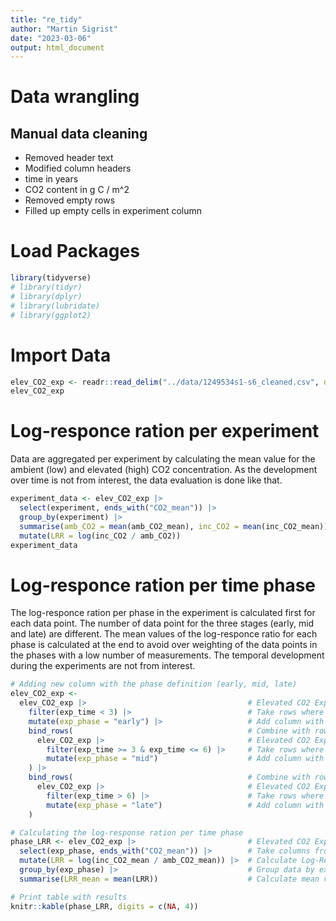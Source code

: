 ```yaml
---
title: "re_tidy"
author: "Martin Sigrist"
date: "2023-03-06"
output: html_document
---
```


# Data wrangling

## Manual data cleaning

-   Removed header text
-   Modified column headers
  -   time in years
  -   CO2 content in g C / m^2
-   Removed empty rows
-   Filled up empty cells in experiment column

# Load Packages

```r
library(tidyverse)
# library(tidyr)
# library(dplyr)
# library(lubridate)
# library(ggplot2)
```


# Import Data
```r
elev_CO2_exp <- readr::read_delim("../data/1249534s1-s6_cleaned.csv", delim = ";", show_col_types = FALSE) # Read data set from file
elev_CO2_exp
```
# Log-responce ration per experiment
Data are aggregated per experiment by calculating the mean value for the ambient (low) and elevated (high) CO2 concentration. As the development over time is not from interest, the data evaluation is done like that.

```r
experiment_data <- elev_CO2_exp |>                                          # Elevated CO2 Experiments data set
  select(experiment, ends_with("CO2_mean")) |>                              # Take columns from interest
  group_by(experiment) |>                                                   # Group data by experiment
  summarise(amb_CO2 = mean(amb_CO2_mean), inc_CO2 = mean(inc_CO2_mean)) |>  # Calculate mean values per experiment
  mutate(LRR = log(inc_CO2 / amb_CO2))                                      # Calculate Log-Response Ration
experiment_data
```
# Log-responce ration per time phase
The log-responce ration per phase in the experiment is calculated first for each data point. The number of data point for the three stages (early, mid and late) are different. The mean values of the log-responce ratio for each phase is calculated at the end to avoid over weighting of the data points in the phases with a low number of measurements. The temporal development during the experiments are not from interest.

```r
# Adding new column with the phase definition (early, mid, late)
elev_CO2_exp <-
  elev_CO2_exp |>                                    # Elevated CO2 Experiments data set
    filter(exp_time < 3) |>                          # Take rows where experiment runs less than 3 years
    mutate(exp_phase = "early") |>                   # Add column with experiment phase
    bind_rows(                                       # Combine with rows with experiments in mid-phase
      elev_CO2_exp |>                                # Elevated CO2 Experiments data set
        filter(exp_time >= 3 & exp_time <= 6) |>     # Take rows where experiment runs between 3 and 6 years
        mutate(exp_phase = "mid")                    # Add column with experiment phase
    ) |>
    bind_rows(                                       # Combine with rows with experiments in late
      elev_CO2_exp |>                                # Elevated CO2 Experiments data set
        filter(exp_time > 6) |>                      # Take rows where experiment runs longer than 6 years
        mutate(exp_phase = "late")                   # Add column with experiment phase
    )

# Calculating the log-response ration per time phase
phase_LRR <- elev_CO2_exp |>                         # Elevated CO2 Experiments data set
  select(exp_phase, ends_with("CO2_mean")) |>        # Take columns from interest
  mutate(LRR = log(inc_CO2_mean / amb_CO2_mean)) |>  # Calculate Log-Response Ration for each measurement
  group_by(exp_phase) |>                             # Group data by experiment
  summarise(LRR_mean = mean(LRR))                    # Calculate mean values per experiment

# Print table with results
knitr::kable(phase_LRR, digits = c(NA, 4))
```


